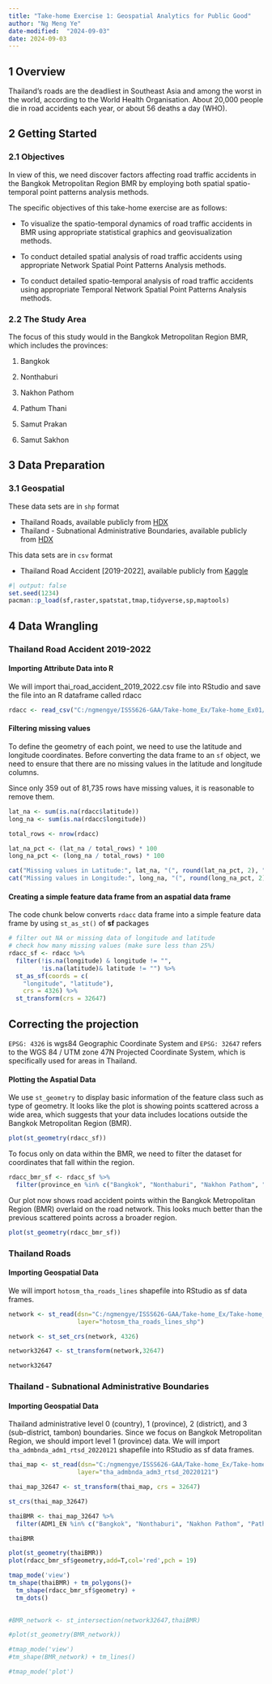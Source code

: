 ```yaml
---
title: "Take-home Exercise 1: Geospatial Analytics for Public Good"
author: "Ng Meng Ye"
date-modified:  "2024-09-03"
date: 2024-09-03
---
```


## 1 Overview

Thailand’s roads are the deadliest in Southeast Asia and among the worst in the world, according to the World Health Organisation. About 20,000 people die in road accidents each year, or about 56 deaths a day (WHO).

## 2 Getting Started

### 2.1 Objectives

In view of this, we need discover factors affecting road traffic accidents in the Bangkok Metropolitan Region BMR by employing both spatial spatio-temporal point patterns analysis methods.

The specific objectives of this take-home exercise are as follows:

-   To visualize the spatio-temporal dynamics of road traffic accidents in BMR using appropriate statistical graphics and geovisualization methods.

-   To conduct detailed spatial analysis of road traffic accidents using appropriate Network Spatial Point Patterns Analysis methods.

-   To conduct detailed spatio-temporal analysis of road traffic accidents using appropriate Temporal Network Spatial Point Patterns Analysis methods.

### 2.2 The Study Area

The focus of this study would in the Bangkok Metropolitan Region BMR, which includes the provinces:

1.  Bangkok

2.  Nonthaburi

3.  Nakhon Pathom

4.  Pathum Thani

5.  Samut Prakan

6.  Samut Sakhon

## 3 Data Preparation

### 3.1 Geospatial

These data sets are in `shp` format

-   Thailand Roads, available publicly from [HDX](https://data.humdata.org/dataset/hotosm_tha_roads)
-   Thailand - Subnational Administrative Boundaries, available publicly from [HDX](https://data.humdata.org/dataset/cod-ab-tha?)

This data sets are in `csv` format

-   Thailand Road Accident \[2019-2022\], available publicly from [Kaggle](https://www.kaggle.com/datasets/thaweewatboy/thailand-road-accident-2019-2022)

```r
#| output: false
set.seed(1234)
pacman::p_load(sf,raster,spatstat,tmap,tidyverse,sp,maptools)
```

## 4 Data Wrangling

### Thailand Road Accident 2019-2022

#### Importing Attribute Data into R

We will import thai_road_accident_2019_2022.csv file into RStudio and save the file into an R dataframe called rdacc

```r
rdacc <- read_csv("C:/ngmengye/ISSS626-GAA/Take-home_Ex/Take-home_Ex01/data/aspatial/thai_road_accident_2019_2022.csv")
```

#### Filtering missing values

To define the geometry of each point, we need to use the latitude and longitude coordinates. Before converting the data frame to an `sf` object, we need to ensure that there are no missing values in the latitude and longitude columns.

Since only 359 out of 81,735 rows have missing values, it is reasonable to remove them.

```r
lat_na <- sum(is.na(rdacc$latitude))
long_na <- sum(is.na(rdacc$longitude))

total_rows <- nrow(rdacc)

lat_na_pct <- (lat_na / total_rows) * 100
long_na_pct <- (long_na / total_rows) * 100

cat("Missing values in Latitude:", lat_na, "(", round(lat_na_pct, 2), "% )\n")
cat("Missing values in Longitude:", long_na, "(", round(long_na_pct, 2), "% )\n")

```

#### Creating a simple feature data frame from an aspatial data frame

The code chunk below converts `rdacc` data frame into a simple feature data frame by using `st_as_st()` of **sf** packages

```r
# filter out NA or missing data of longitude and latitude
# check how many missing values (make sure less than 25%)
rdacc_sf <- rdacc %>% 
  filter(!is.na(longitude) & longitude != "",
         !is.na(latitude)& latitude != "") %>% 
  st_as_sf(coords = c(
    "longitude", "latitude"),
    crs = 4326) %>% 
  st_transform(crs = 32647)
```

::: callout-caution
## Correcting the projection

`EPSG: 4326` is wgs84 Geographic Coordinate System and `EPSG: 32647` refers to the WGS 84 / UTM zone 47N Projected Coordinate System, which is specifically used for areas in Thailand.
:::

#### Plotting the Aspatial Data

We use `st_geometry` to display basic information of the feature class such as type of geometry. It looks like the plot is showing points scattered across a wide area, which suggests that your data includes locations outside the Bangkok Metropolitan Region (BMR).

```r
plot(st_geometry(rdacc_sf))
```

To focus only on data within the BMR, we need to filter the dataset for coordinates that fall within the region.

```r
rdacc_bmr_sf <- rdacc_sf %>%
  filter(province_en %in% c("Bangkok", "Nonthaburi", "Nakhon Pathom", "Pathum Thani", "Samut Prakan", "Samut Sakhon"))
```

Our plot now shows road accident points within the Bangkok Metropolitan Region (BMR) overlaid on the road network. This looks much better than the previous scattered points across a broader region.

```r
plot(st_geometry(rdacc_bmr_sf))
```

### Thailand Roads

#### Importing Geospatial Data

We will import `hotosm_tha_roads_lines` shapefile into RStudio as sf data frames.

```r
network <- st_read(dsn="C:/ngmengye/ISSS626-GAA/Take-home_Ex/Take-home_Ex01/data/geospatial", 
                   layer="hotosm_tha_roads_lines_shp")
```

```r
network <- st_set_crs(network, 4326)
```

```r
network32647 <- st_transform(network,32647)
```

```r
network32647
```

### Thailand - Subnational Administrative Boundaries

#### Importing Geospatial Data

Thailand administrative level 0 (country), 1 (province), 2 (district), and 3 (sub-district, tambon) boundaries. Since we focus on Bangkok Metropolitan Region, we should import level 1 (province) data. We will import `tha_admbnda_adm1_rtsd_20220121` shapefile into RStudio as sf data frames.

```r
thai_map <- st_read(dsn="C:/ngmengye/ISSS626-GAA/Take-home_Ex/Take-home_Ex01/data/geospatial", 
                   layer="tha_admbnda_adm3_rtsd_20220121")
```

```r
thai_map_32647 <- st_transform(thai_map, crs = 32647)
```

```r
st_crs(thai_map_32647)
```

```r
thaiBMR <- thai_map_32647 %>%
  filter(ADM1_EN %in% c("Bangkok", "Nonthaburi", "Nakhon Pathom", "Pathum Thani", "Samut Prakan", "Samut Sakhon"))
```

```r
thaiBMR
```

```r
plot(st_geometry(thaiBMR))
plot(rdacc_bmr_sf$geometry,add=T,col='red',pch = 19)
```

```r
tmap_mode('view')
tm_shape(thaiBMR) + tm_polygons()+
  tm_shape(rdacc_bmr_sf$geometry) + 
  tm_dots()
  
```

```r
#BMR_network <- st_intersection(network32647,thaiBMR)

```

```r
#plot(st_geometry(BMR_network))
```

```r
#tmap_mode('view')
#tm_shape(BMR_network) + tm_lines()

```

```r
#tmap_mode('plot')
```
